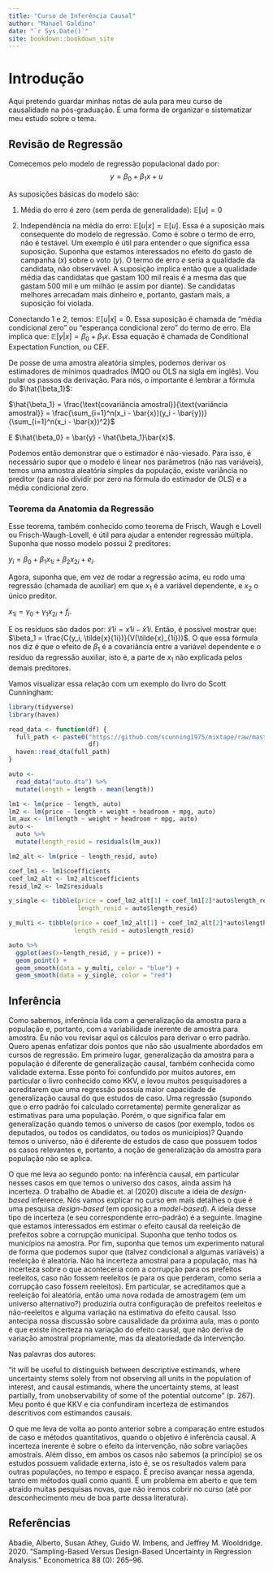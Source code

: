 ```yaml
--- 
title: "Curso de Inferência Causal"
author: "Manoel Galdino"
date: "`r Sys.Date()`"
site: bookdown::bookdown_site
---
```


# Introdução

Aqui pretendo guardar minhas notas de aula para meu curso de causalidade na pós-graduação. É uma forma de organizar e sistematizar meu estudo sobre o tema.

## Revisão de Regressão

Comecemos pelo modelo de regressão populacional dado por:
$$y = \beta_0 + \beta_1 x + u$$

As suposições básicas do modelo são:

1. Média do erro é zero (sem perda de generalidade): $\mathbb{E}[u] = 0$

2. Independência na média do erro: $\mathbb{E}[u|x] = \mathbb{E}[u]$. Essa é a suposição mais consequente do modelo de regressão. Como é sobre o termo de erro, não é testável. Um exemplo é útil para entender o que significa essa suposição. Suponha que estamos interessados no efeito do gasto de campanha ($x$) sobre o voto ($y$). O termo de erro $e$ seria a qualidade da candidata, não observável. A suposição implica então que a qualidade média das candidatas que gastam 100 mil reais é a mesma das que gastam 500 mil e um milhão (e assim por diante). Se candidatas melhores arrecadam mais dinheiro e, portanto, gastam mais, a suposição foi violada.

Conectando 1 e 2, temos: $\mathbb{E}[u|x] = 0$. Essa suposição é chamada de "média condicional zero" ou "esperança condicional zero" do termo de erro. Ela implica que:
$\mathbb{E}[y|x] = \beta_0 + \beta_1 x$. Essa equação é chamada de Conditional Expectation Function, ou CEF.

De posse de uma amostra aleatória simples, podemos derivar os estimadores de mínimos quadrados (MQO ou OLS na sigla em inglês). Vou pular os passos da derivação. Para nós, o importante é lembrar a fórmula do $\hat{\beta_1}$:

$\hat{\beta_1} = \frac{\text{covariância amostral}}{\text{variância amostral}} = \frac{\sum_{i=1}^n(x_i - \bar{x})(y_i - \bar{y})}{\sum_{i=1}^n(x_i - \bar{x})^2}$

E $\hat{\beta_0} = \bar{y}  - \hat{\beta_1}\bar{x}$.

Podemos então demonstrar que o estimador é não-viesado. Para isso, é necessário supor que o modelo é linear nos parâmetros (não nas variáveis), temos uma amostra aleatória simples da população, existe variância no preditor (para não dividir por zero na fórmula do estimador de OLS) e a média condicional zero.

### Teorema da Anatomia da Regressão

Esse teorema, também conhecido como teorema de Frisch, Waugh e Lovell ou Frisch-Waugh-Lovell, é útil para ajudar a entender regressão múltipla.
Suponha que nosso modelo possui $2$ preditores:

$y_i=\beta_0+\beta_1 x_{1i}+ \beta_2 x_{2i}+ e_i$.

Agora, suponha que, em vez de rodar a regressão acima, eu rodo uma regressão (chamada de auxiliar) em que $x_1$ é a variável dependente, e $x_2$ o único preditor.

$x_{1i}=\gamma_0+\gamma_{1}x_{2i} + f_i$.

E os resíduos são dados por: $\tilde{x}{1i}=x{1i} - \widehat{x}{1i}$. Então, é possível mostrar que: $\beta_1 = \frac{C(y_i, \tilde{x}{1i})}{V(\tilde{x}_{1i})}$. O que essa fórmula nos diz é que o efeito de $\beta_1$ é a covariância entre a variável dependente e o resíduo da regressão auxiliar, isto é, a parte de $x_1$ não explicada pelos demais preditores.

Vamos visualizar essa relação com um exemplo do livro do Scott Cunningham:

```r
library(tidyverse)
library(haven)

read_data <- function(df) {
  full_path <- paste0("https://github.com/scunning1975/mixtape/raw/master/",
                      df)
  haven::read_dta(full_path)
}

auto <-
  read_data("auto.dta") %>%
  mutate(length = length - mean(length))

lm1 <- lm(price ~ length, auto)
lm2 <- lm(price ~ length + weight + headroom + mpg, auto)
lm_aux <- lm(length ~ weight + headroom + mpg, auto)
auto <-
  auto %>%
  mutate(length_resid = residuals(lm_aux))

lm2_alt <- lm(price ~ length_resid, auto)

coef_lm1 <- lm1$coefficients
coef_lm2_alt <- lm2_alt$coefficients
resid_lm2 <- lm2$residuals

y_single <- tibble(price = coef_lm2_alt[1] + coef_lm1[2]*auto$length_resid,
                   length_resid = auto$length_resid)

y_multi <- tibble(price = coef_lm2_alt[1] + coef_lm2_alt[2]*auto$length_resid,
                  length_resid = auto$length_resid)

auto %>%
  ggplot(aes(x=length_resid, y = price)) +
  geom_point() +
  geom_smooth(data = y_multi, color = "blue") +
  geom_smooth(data = y_single, color = "red")
```

## Inferência

Como sabemos, inferência lida com a generalização da amostra para a população e, portanto, com a variabilidade inerente de amostra para amostra. Eu não vou revisar aqui os cálculos para derivar o erro padrão. Quero apenas enfatizar dois pontos que não são usualmente abordados em cursos de regressão. Em primeiro lugar, generalização da amostra para a população é diferente de generalização causal, também conhecida como validade externa. Esse ponto foi confundido por muitos autores, em particular o livro conhecido como KKV, e levou muitos pesquisadores a acreditarem que uma regressão possuía maior capacidade de generalização causal do que estudos de caso. Uma regressão (supondo que o erro padrão foi calculado corretamente) permite generalizar as estimativas para uma população. Porém, o que significa falar em generalização quando temos o universo de casos (por exemplo, todos os deputados, ou todos os candidatos, ou todos os municípios)? Quando temos o universo, não é diferente de estudos de caso que possuem todos os casos relevantes e, portanto, a noção de generalização da amostra para população não se aplica.

O que me leva ao segundo ponto: na inferência causal, em particular nesses casos em que temos o universo dos casos, ainda assim há incerteza. O trabalho de Abadie et. al (2020) discute a ideia de *design-based* inference. Nós vamos explicar no curso em mais detalhes o que é uma pesquisa *design-based* (em oposição a *model-based*). A ideia desse tipo de incerteza (e seu correspondente erro-padrão) é a seguinte. Imagine que estamos interessados em estimar o efeito causal da reeleição de prefeitos sobre a corrupção municipal. Suponha que tenho todos os municípios na amostra. Por fim, suponha que temos um experimento natural de forma que podemos supor que (talvez condicional a algumas variáveis) a reeleição é aleatória. Não há incerteza amostral para a população, mas há incerteza sobre o que aconteceria com a corrupção para os prefeitos reeleitos, caso não fossem reeleitos (e para os que perderam, como seria a corrupção caso fossem reeleitos). Em particular, se acreditamos que a reeleição foi aleatória, então uma nova rodada de amostragem (em um universo alternativo?) produziria outra configuração de prefeitos reeleitos e não-reeleitos e alguma variação na estimativa do efeito causal. Isso antecipa nossa discussão sobre causalidade da próxima aula, mas o ponto é que existe incerteza na variação do efeito causal, que não deriva de variação amostral propriamente, mas da aleatoriedade da intervenção.

Nas palavras dos autores: 

"it will be useful to distinguish between descriptive estimands, where uncertainty stems solely from not observing all units in the population of interest, and causal estimands, where the uncertainty stems, at least partially, from unobservability of some of the potential outcome" (p. 267). Meu ponto é que KKV e cia confundiram incerteza de estimandos descritivos com estimandos causais.

O que me leva de volta ao ponto anterior sobre a comparação entre estudos de caso e métodos quantitativos, quando o objetivo é inferência causal. A incerteza inerente é sobre o efeito da intervenção, não sobre variações amostrais. Além disso, em ambos os casos não sabemos (a princípio) se os estudos possuem validade externa, isto é, se os resultados valem para outras populações, no tempo e espaço. É preciso avançar nessa agenda, tanto em métodos quali como quanti. É um problema em aberto e que tem atraído muitas pesquisas novas, que não iremos cobrir no curso (até por desconhecimento meu de boa parte dessa literatura).


## Referências

Abadie, Alberto, Susan Athey, Guido W. Imbens, and Jeffrey M. Wooldridge. 2020. “Sampling-Based Versus Design-Based Uncertainty in Regression Analysis.” Econometrica 88 (0): 265–96.